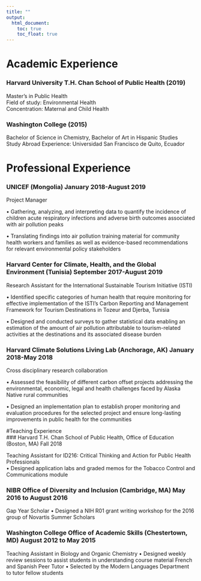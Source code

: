 ```yaml
---
title: ""
output: 
  html_document:
    toc: true
    toc_float: true
---
```


# Academic Experience 

### Harvard University T.H. Chan School of Public Health (2019)
Master’s in Public Health  
  Field of study: Environmental Health  
  Concentration: Maternal and Child Health  

### Washington College (2015)
Bachelor of Science in Chemistry, Bachelor of Art in Hispanic Studies   
  Study Abroad Experience: Universidad San Francisco de Quito, Ecuador  


# Professional Experience 

### UNICEF (Mongolia)                                                               January 2018-August 2019                          
Project Manager 

• Gathering, analyzing, and interpreting data to quantify the incidence of children acute respiratory infections and adverse birth outcomes associated with air pollution peaks

• Translating findings into air pollution training material for community health workers and families as well as evidence-based recommendations for relevant environmental policy stakeholders



### Harvard Center for Climate, Health, and the Global Environment (Tunisia)       September 2017-August 2019

Research Assistant for the International Sustainable Tourism Initiative (ISTI) 

• Identified specific categories of human health that require monitoring for effective implementation of the ISTI’s Carbon Reporting and Management Framework for Tourism Destinations in Tozeur and Djerba, Tunisia

• Designed and conducted surveys to gather statistical data enabling an estimation of the amount of air pollution attributable to tourism-related activities at the destinations and its associated disease burden



### Harvard Climate Solutions Living Lab (Anchorage, AK)                                 January 2018-May 2018
 
Cross disciplinary research collaboration 

• Assessed the feasibility of different carbon offset projects addressing the environmental, economic, legal and health challenges faced by Alaska Native rural communities

• Designed an implementation plan to establish proper monitoring and evaluation procedures for the selected project and ensure long-lasting improvements in public health for the communities


#Teaching Experience                                                                                
### Harvard T.H. Chan School of Public Health, Office of Education (Boston, MA)                      Fall 2018

Teaching Assistant for ID216: Critical Thinking and Action for Public Health Professionals    
• Designed application labs and graded memos for the Tobacco Control and Communications module  

### NIBR Office of Diversity and Inclusion (Cambridge, MA)                             May 2016 to August 2016 
Gap Year Scholar 
• Designed a NIH R01 grant writing workshop for the 2016 group of Novartis Summer Scholars

### Washington College Office of Academic Skills (Chestertown, MD)                     August 2012 to May 2015

Teaching Assistant in Biology and Organic Chemistry 
• Designed weekly review sessions to assist students in understanding course material French and Spanish Peer Tutor
• Selected by the Modern Languages Department to tutor fellow students

